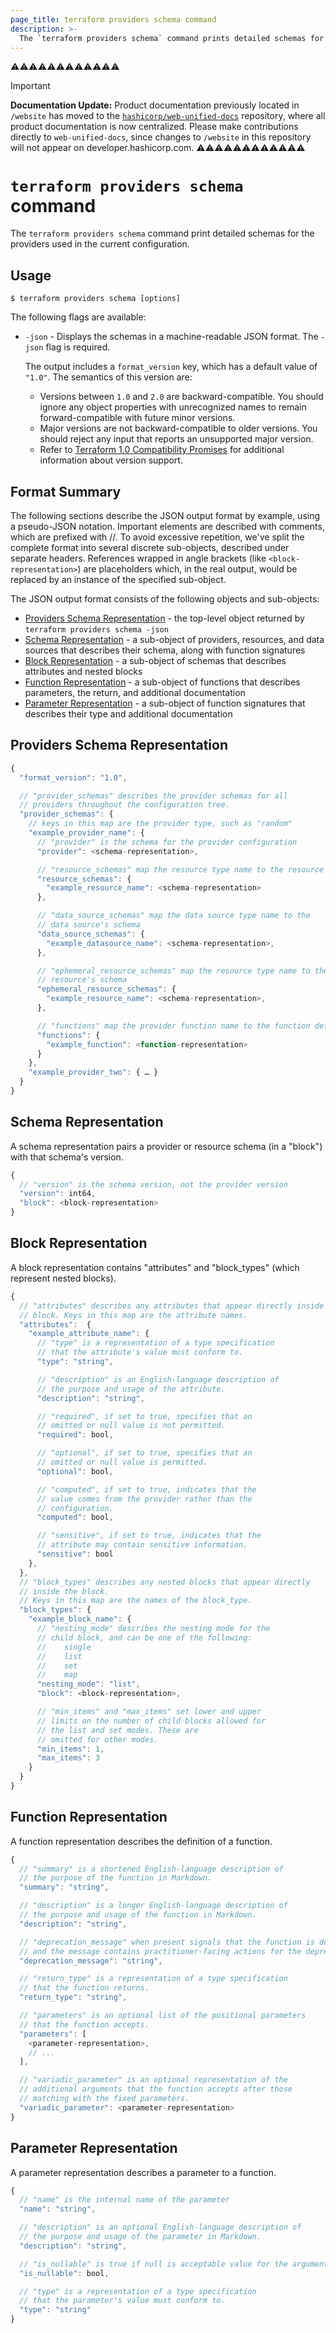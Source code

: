 ```yaml
---
page_title: terraform providers schema command 
description: >-
  The `terraform providers schema` command prints detailed schemas for the providers declared in the configuration.
---
```


⚠️⚠️⚠️⚠️⚠️⚠️⚠️⚠️⚠️⚠️⚠️⚠️
> [!IMPORTANT]  
> **Documentation Update:** Product documentation previously located in `/website` has moved to the [`hashicorp/web-unified-docs`](https://github.com/hashicorp/web-unified-docs) repository, where all product documentation is now centralized. Please make contributions directly to `web-unified-docs`, since changes to `/website` in this repository will not appear on developer.hashicorp.com.
⚠️⚠️⚠️⚠️⚠️⚠️⚠️⚠️⚠️⚠️⚠️⚠️


# `terraform providers schema` command

The `terraform providers schema` command print detailed schemas for the providers used in the current configuration.

## Usage

```
$ terraform providers schema [options]
```

The following flags are available:

- `-json` - Displays the schemas in a machine-readable JSON format. The `-json` flag is required. 

  The output includes a `format_version` key, which has a default value of `"1.0"`. The semantics of this version are:

  - Versions between `1.0` and `2.0` are backward-compatible. You should ignore any object properties with unrecognized names to
  remain forward-compatible with future minor versions.
  - Major versions are not backward-compatible to older versions. You should reject any input that reports an unsupported major
  version.
  - Refer to [Terraform 1.0 Compatibility Promises](/terraform/language/v1-compatibility-promises) for additional information about version support.

## Format Summary

The following sections describe the JSON output format by example, using a pseudo-JSON notation.
Important elements are described with comments, which are prefixed with //.
To avoid excessive repetition, we've split the complete format into several discrete sub-objects, described under separate headers. References wrapped in angle brackets (like `<block-representation>`) are placeholders which, in the real output, would be replaced by an instance of the specified sub-object.

The JSON output format consists of the following objects and sub-objects:

- [Providers Schema Representation](#providers-schema-representation) - the top-level object returned by `terraform providers schema -json`
- [Schema Representation](#schema-representation) - a sub-object of providers, resources, and data sources that describes their schema, along with function signatures
- [Block Representation](#block-representation) - a sub-object of schemas that describes attributes and nested blocks
- [Function Representation](#function-representation) - a sub-object of functions that describes parameters, the return, and additional documentation
- [Parameter Representation](#parameter-representation) - a sub-object of function signatures that describes their type and additional documentation

## Providers Schema Representation

```javascript
{
  "format_version": "1.0",

  // "provider_schemas" describes the provider schemas for all
  // providers throughout the configuration tree.
  "provider_schemas": {
    // keys in this map are the provider type, such as "random"
    "example_provider_name": {
      // "provider" is the schema for the provider configuration
      "provider": <schema-representation>,

      // "resource_schemas" map the resource type name to the resource's schema
      "resource_schemas": {
        "example_resource_name": <schema-representation>
      },

      // "data_source_schemas" map the data source type name to the
      // data source's schema
      "data_source_schemas": {
        "example_datasource_name": <schema-representation>,
      },

      // "ephemeral_resource_schemas" map the resource type name to the
      // resource's schema
      "ephemeral_resource_schemas": {
        "example_resource_name": <schema-representation>,
      },

      // "functions" map the provider function name to the function definition
      "functions": {
        "example_function": <function-representation>
      }
    },
    "example_provider_two": { … }
  }
}
```

## Schema Representation

A schema representation pairs a provider or resource schema (in a "block") with that schema's version.

```javascript
{
  // "version" is the schema version, not the provider version
  "version": int64,
  "block": <block-representation>
}
```

## Block Representation

A block representation contains "attributes" and "block_types" (which represent nested blocks).

```javascript
{
  // "attributes" describes any attributes that appear directly inside the
  // block. Keys in this map are the attribute names.
  "attributes":  {
    "example_attribute_name": {
      // "type" is a representation of a type specification
      // that the attribute's value must conform to.
      "type": "string",

      // "description" is an English-language description of
      // the purpose and usage of the attribute.
      "description": "string",

      // "required", if set to true, specifies that an
      // omitted or null value is not permitted.
      "required": bool,

      // "optional", if set to true, specifies that an
      // omitted or null value is permitted.
      "optional": bool,

      // "computed", if set to true, indicates that the
      // value comes from the provider rather than the
      // configuration.
      "computed": bool,

      // "sensitive", if set to true, indicates that the
      // attribute may contain sensitive information.
      "sensitive": bool
    },
  },
  // "block_types" describes any nested blocks that appear directly
  // inside the block.
  // Keys in this map are the names of the block_type.
  "block_types": {
    "example_block_name": {
      // "nesting_mode" describes the nesting mode for the
      // child block, and can be one of the following:
      // 	single
      // 	list
      // 	set
      // 	map
      "nesting_mode": "list",
      "block": <block-representation>,

      // "min_items" and "max_items" set lower and upper
      // limits on the number of child blocks allowed for
      // the list and set modes. These are
      // omitted for other modes.
      "min_items": 1,
      "max_items": 3
    }
  }
}
```

## Function Representation

A function representation describes the definition of a function.

```javascript
{
  // "summary" is a shortened English-language description of
  // the purpose of the function in Markdown.
  "summary": "string",

  // "description" is a longer English-language description of
  // the purpose and usage of the function in Markdown.
  "description": "string",

  // "deprecation_message" when present signals that the function is deprecated
  // and the message contains practitioner-facing actions for the deprecation.
  "deprecation_message": "string",

  // "return_type" is a representation of a type specification
  // that the function returns.
  "return_type": "string",

  // "parameters" is an optional list of the positional parameters
  // that the function accepts.
  "parameters": [
    <parameter-representation>,
    // ...
  ],

  // "variadic_parameter" is an optional representation of the
  // additional arguments that the function accepts after those
  // matching with the fixed parameters.
  "variadic_parameter": <parameter-representation>
}
```

## Parameter Representation

A parameter representation describes a parameter to a function.

```javascript
{
  // "name" is the internal name of the parameter
  "name": "string",

  // "description" is an optional English-language description of
  // the purpose and usage of the parameter in Markdown.
  "description": "string",

  // "is_nullable" is true if null is acceptable value for the argument
  "is_nullable": bool,

  // "type" is a representation of a type specification
  // that the parameter's value must conform to.
  "type": "string"
}
```
